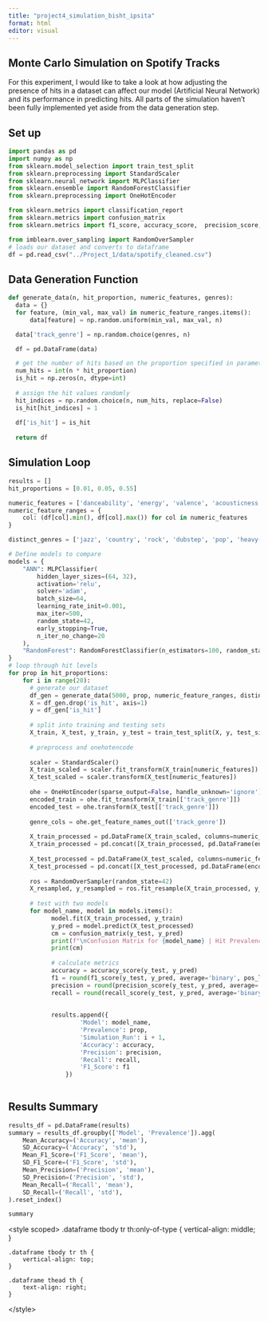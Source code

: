 ```yaml
---
title: "project4_simulation_bisht_ipsita"
format: html
editor: visual
---
```


## Monte Carlo Simulation on Spotify Tracks

For this experiment, I would like to take a look at how adjusting the presence of hits in a dataset can affect our model (Artificial Neural Network) and its performance in predicting hits. All parts of the simulation haven't been fully implemented yet aside from the data generation step.

## Set up

```python
import pandas as pd
import numpy as np
from sklearn.model_selection import train_test_split
from sklearn.preprocessing import StandardScaler
from sklearn.neural_network import MLPClassifier
from sklearn.ensemble import RandomForestClassifier
from sklearn.preprocessing import OneHotEncoder

from sklearn.metrics import classification_report
from sklearn.metrics import confusion_matrix
from sklearn.metrics import f1_score, accuracy_score,  precision_score, recall_score, roc_auc_score 

from imblearn.over_sampling import RandomOverSampler
# loads our dataset and converts to dataframe
df = pd.read_csv("../Project_1/data/spotify_cleaned.csv")
```

## Data Generation Function

```python
def generate_data(n, hit_proportion, numeric_features, genres):
  data = {}
  for feature, (min_val, max_val) in numeric_feature_ranges.items():
      data[feature] = np.random.uniform(min_val, max_val, n)

  data['track_genre'] = np.random.choice(genres, n)

  df = pd.DataFrame(data)

  # get the number of hits based on the proportion specified in parameter
  num_hits = int(n * hit_proportion)
  is_hit = np.zeros(n, dtype=int)
  
  # assign the hit values randomly 
  hit_indices = np.random.choice(n, num_hits, replace=False)
  is_hit[hit_indices] = 1
  
  df['is_hit'] = is_hit
  
  return df


```

## Simulation Loop

```python

results = []
hit_proportions = [0.01, 0.05, 0.55]

numeric_features = ['danceability', 'energy', 'valence', 'acousticness', 'speechiness', 'instrumentalness', 'tempo', 'loudness']
numeric_feature_ranges = {
    col: (df[col].min(), df[col].max()) for col in numeric_features
}

distinct_genres = ['jazz', 'country', 'rock', 'dubstep', 'pop', 'heavy-metal','bluegrass', 'soul', 'reggaeton', 'house', 'techno', 'k-pop']

# Define models to compare
models = {
    "ANN": MLPClassifier(
        hidden_layer_sizes=(64, 32),
        activation='relu',
        solver='adam',
        batch_size=64,
        learning_rate_init=0.001,
        max_iter=500,
        random_state=42,
        early_stopping=True,
        n_iter_no_change=20
    ),
    "RandomForest": RandomForestClassifier(n_estimators=100, random_state=42, class_weight='balanced'),
}
# loop through hit levels
for prop in hit_proportions:
    for i in range(20):
      # generate our dataset 
      df_gen = generate_data(5000, prop, numeric_feature_ranges, distinct_genres)
      X = df_gen.drop('is_hit', axis=1)
      y = df_gen['is_hit']
      
      # split into training and testing sets
      X_train, X_test, y_train, y_test = train_test_split(X, y, test_size=0.2, random_state=i)
      
      # preprocess and onehotencode
      
      scaler = StandardScaler()
      X_train_scaled = scaler.fit_transform(X_train[numeric_features])
      X_test_scaled = scaler.transform(X_test[numeric_features])
      
      ohe = OneHotEncoder(sparse_output=False, handle_unknown='ignore')
      encoded_train = ohe.fit_transform(X_train[['track_genre']])
      encoded_test = ohe.transform(X_test[['track_genre']])
      
      genre_cols = ohe.get_feature_names_out(['track_genre'])
      
      X_train_processed = pd.DataFrame(X_train_scaled, columns=numeric_features, index=X_train.index)
      X_train_processed = pd.concat([X_train_processed, pd.DataFrame(encoded_train, columns=genre_cols, index=X_train.index)], axis=1)
      
      X_test_processed = pd.DataFrame(X_test_scaled, columns=numeric_features, index=X_test.index)
      X_test_processed = pd.concat([X_test_processed, pd.DataFrame(encoded_test, columns=genre_cols, index=X_test.index)], axis=1)
      
      ros = RandomOverSampler(random_state=42)
      X_resampled, y_resampled = ros.fit_resample(X_train_processed, y_train)
            
      # test with two models 
      for model_name, model in models.items():
            model.fit(X_train_processed, y_train)
            y_pred = model.predict(X_test_processed)
            cm = confusion_matrix(y_test, y_pred)
            print(f"\nConfusion Matrix for {model_name} | Hit Prevalence: {prop}, Run: {i + 1}")
            print(cm)
            
            # calculate metrics 
            accuracy = accuracy_score(y_test, y_pred)
            f1 = round(f1_score(y_test, y_pred, average='binary', pos_label=1),10)
            precision = round(precision_score(y_test, y_pred, average='binary',pos_label=1, zero_division=0),10)
            recall = round(recall_score(y_test, y_pred, average='binary', pos_label=1, zero_division=0),10)
            
           
            results.append({
                    'Model': model_name,
                    'Prevalence': prop,
                    'Simulation_Run': i + 1,
                    'Accuracy': accuracy,
                    'Precision': precision,
                    'Recall': recall,
                    'F1_Score': f1
                })
      
```

## Results Summary

```python
results_df = pd.DataFrame(results)
summary = results_df.groupby(['Model', 'Prevalence']).agg(
    Mean_Accuracy=('Accuracy', 'mean'),
    SD_Accuracy=('Accuracy', 'std'),
    Mean_F1_Score=('F1_Score', 'mean'),
    SD_F1_Score=('F1_Score', 'std'),
    Mean_Precision=('Precision', 'mean'),
    SD_Precision=('Precision', 'std'),
    Mean_Recall=('Recall', 'mean'),
    SD_Recall=('Recall', 'std'),  
).reset_index()

summary
```

\<style scoped\> .dataframe tbody tr th:only-of-type { vertical-align: middle; }

```         
.dataframe tbody tr th {
    vertical-align: top;
}

.dataframe thead th {
    text-align: right;
}
```

\</style\>
